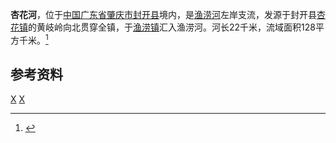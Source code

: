 {{Otheruses|杏花河|other=同名或類似名的其它條目描述}}
{{Infobox River
  | river_name      =杏花河
  | image_name      = 
  | image_size      = 
  | caption         = 
  | origin          = [[广东省|广东省]][[封开县|封开县]][[杏花镇|杏花镇]]黄岐岭
  | mouth           = 广东省封开县[[渔涝镇|渔涝镇]][[渔涝河|渔涝河]]
  | basin_countries = 
  | length          = 22 km
  | elevation       = 
  | mouth_elevation = 
  | discharge       = 
  | watershed       = 128 km<sup>2</sup>
}}
'''杏花河'''，位于[[中国|中国]][[广东省|广东省]][[肇庆市|肇庆市]][[封开县|封开县]]境内，是[[渔涝河|渔涝河]]左岸支流，发源于封开县[[杏花镇|杏花镇]]的黄岐岭向北贯穿全镇，于[[渔涝镇|渔涝镇]]汇入渔涝河。河长22千米，流域面积128平方千米。<ref name="中国河湖大典">{{cite book zh |author=《[[中国河湖大典|中国河湖大典]]》编纂委员会 |title=《中国河湖大典·珠江卷》 |format=M|edition=1 |location=北京 |publisher=中国水利水电出版社 |date=2013年1月 |pages=208页 |id= ISBN 978-7-5170-0561-2}}</ref>

==参考资料==
{{reflist}}

[[Category:賀江水系|X]]
[[Category:广东河流|X]]
